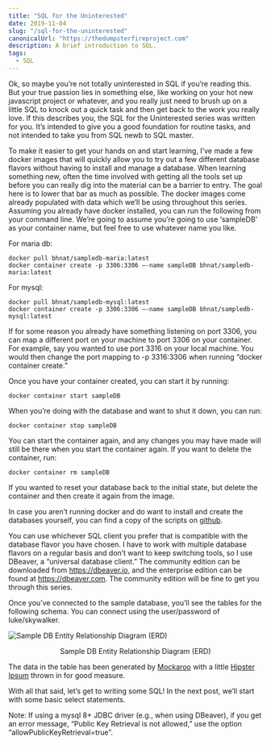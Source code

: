 ```yaml
---
title: "SQL for the Uninterested"
date: 2019-11-04
slug: "/sql-for-the-uninterested"
canonicalUrl: "https://thedumpsterfireproject.com"
description: A brief introduction to SQL.
tags:
  - SQL
---
```


Ok, so maybe you’re not totally uninterested in SQL if you’re reading this.  But your true passion lies in something else, like working on your hot new javascript project or whatever, and you really just need to brush up on a little SQL to knock out a quick task and then get back to the work you really love.  If this describes you, the SQL for the Uninterested series was written for you.  It’s intended to give you a good foundation for routine tasks, and not intended to take you from SQL newb to SQL master.

To make it easier to get your hands on and start learning, I’ve made a few docker images that will quickly allow you to try out a few different database flavors without having to install and manage a database.  When learning something new, often the time involved with getting all the tools set up before you can really dig into the material can be a barrier to entry.  The goal here is to lower that bar as much as possible. The docker images come already populated with data which we’ll be using throughout this series.  Assuming you already have docker installed, you can run the following from your command line. We’re going to assume you’re going to use ‘sampleDB’ as your container name, but feel free to use whatever name you like.

For maria db:
```
docker pull bhnat/sampledb-maria:latest
docker container create -p 3306:3306 —-name sampleDB bhnat/sampledb-maria:latest
```
For mysql:
```
docker pull bhnat/sampledb-mysql:latest
docker container create -p 3306:3306 —-name sampleDB bhnat/sampledb-mysql:latest
```
If for some reason you already have something listening on port 3306, you can map a different port on your machine to port 3306 on your container. For example, say you wanted to use port 3316 on your local machine. You would then change the port mapping to -p 3316:3306 when running “docker container create.”

Once you have your container created, you can start it by running:
```
docker container start sampleDB
```
When you’re doing with the database and want to shut it down, you can run:
```
docker container stop sampleDB
```
You can start the container again, and any changes you may have made will still be there when you start the container again. If you want to delete the container, run:
```
docker container rm sampleDB
```
If you wanted to reset your database back to the initial state, but delete the container and then create it again from the image.

In case you aren’t running docker and do want to install and create the databases yourself, you can find a copy of the scripts on [github](https://github.com/dumpsterfireproject/sql-for-the-uninterested).

You can use whichever SQL client you prefer that is compatible with the database flavor you have chosen.  I have to work with multiple database flavors on a regular basis and don’t want to keep switching tools, so I use DBeaver, a “universal database client.”  The community edition can be downloaded from https://dbeaver.io, and the enterprise edition can be found at https://dbeaver.com.  The community edition will be fine to get you through this series.

Once you’ve connected to the sample database, you’ll see the tables for the following schema. You can connect using the user/password of luke/skywalker.

![Sample DB Entity Relationship Diagram (ERD)](./Screen-Shot-2019-11-03-at-8.37.17-PM.png "all the things")

<figcaption align="center">
Sample DB Entity Relationship Diagram (ERD)
</figcaption>

The data in the table has been generated by [Mockaroo](https://mockaroo.com/) with a little [Hipster Ipsum](https://hipsum.co/) thrown in for good measure.

With all that said, let’s get to writing some SQL! In the next post, we’ll start with some basic select statements.

Note: If using a mysql 8+ JDBC driver (e.g., when using DBeaver), if you get an error message, “Public Key Retrieval is not allowed,” use the option “allowPublicKeyRetrieval=true”.
